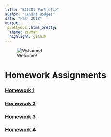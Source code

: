 ```yaml
---
title: "BIO381 Portfolio"
author: "Kendra Hodges"
date: "Fall 2018"
output: 
 prettydoc::html_pretty:
  theme: cayman
  highlight: github
---
```


![Welcome!](/Users/kendrahodges/Desktop/Australia.JPG)

# **Homework Assignments**

### [Homework 1](homework1.html)

### [Homework 2](homework2.html)

### [Homework 3](homework3.html)

### [Homework 4](homework4.html)





